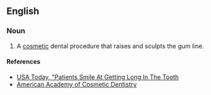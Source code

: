 {{wikipedia|Gum lift}}
==English==
{{rfv|ref to WP was to entry created by dental surgeon cited in interview used as source, borderline spam}}

===Noun===
{{en-noun|sg=[[gum]] [[lift]]}} 

# A [[cosmetic]] dental procedure that raises and sculpts the gum line.

====References====
*[http://www.usatoday.com/life/lifestyle/2006-01-18-gum-lifts_x.htm USA Today, "Patients Smile At Getting Long In The Tooth]
*[http://www.aacd.com/procedures/gumlifts.asp American Academy of Cosmetic Dentistry]